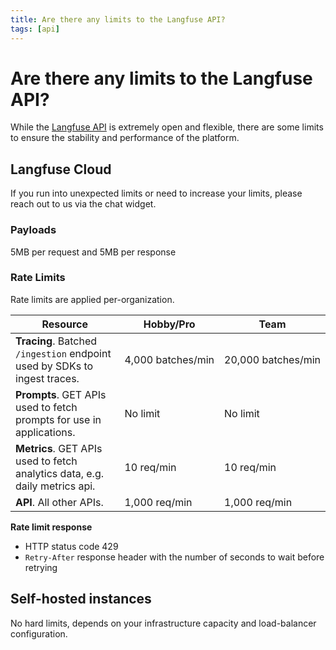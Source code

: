 ```yaml
---
title: Are there any limits to the Langfuse API?
tags: [api]
---
```


# Are there any limits to the Langfuse API?

While the [Langfuse API](https://api.reference.langfuse.com) is extremely open and flexible, there are some limits to ensure the stability and performance of the platform.

## Langfuse Cloud

<Callout type="info">
  If you run into unexpected limits or need to increase your limits, please
  reach out to us via the chat widget.
</Callout>

### Payloads

5MB per request and 5MB per response

### Rate Limits

Rate limits are applied per-organization.

| Resource                                                                    | Hobby/Pro              | Team                    |
| --------------------------------------------------------------------------- | ---------------------- | ----------------------- |
| **Tracing**. Batched `/ingestion` endpoint used by SDKs to ingest traces.   | 4,000&nbsp;batches/min | 20,000&nbsp;batches/min |
| **Prompts**. GET APIs used to fetch prompts for use in applications.        | No limit               | No limit                |
| **Metrics**. GET APIs used to fetch analytics data, e.g. daily metrics api. | 10&nbsp;req/min        | 10&nbsp;req/min         |
| **API**. All other APIs.                                                    | 1,000&nbsp;req/min     | 1,000&nbsp;req/min      |

**Rate limit response**

- HTTP status code 429
- `Retry-After` response header with the number of seconds to wait before retrying

## Self-hosted instances

No hard limits, depends on your infrastructure capacity and load-balancer configuration.
